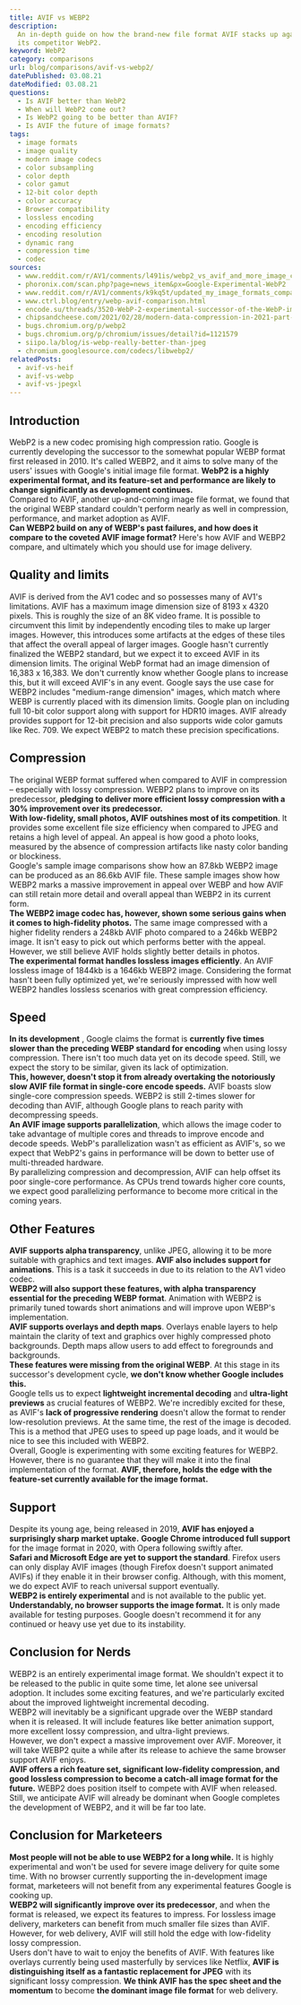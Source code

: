 ```yaml
---
title: AVIF vs WEBP2
description:
  An in-depth guide on how the brand-new file format AVIF stacks up against
  its competitor WebP2.
keyword: WebP2
category: comparisons
url: blog/comparisons/avif-vs-webp2/
datePublished: 03.08.21
dateModified: 03.08.21
questions:
  - Is AVIF better than WebP2
  - When will WebP2 come out?
  - Is WebP2 going to be better than AVIF?
  - Is AVIF the future of image formats?
tags:
  - image formats
  - image quality
  - modern image codecs
  - color subsampling
  - color depth
  - color gamut
  - 12-bit color depth
  - color accuracy
  - Browser compatibility
  - lossless encoding
  - encoding efficiency
  - encoding resolution
  - dynamic rang
  - compression time
  - codec
sources:
  - www.reddit.com/r/AV1/comments/l491is/webp2_vs_avif_and_more_image_comparison/
  - phoronix.com/scan.php?page=news_item&px=Google-Experimental-WebP2
  - www.reddit.com/r/AV1/comments/k9kq5t/updated_my_image_formats_comparison_including/
  - www.ctrl.blog/entry/webp-avif-comparison.html
  - encode.su/threads/3520-WebP-2-experimental-successor-of-the-WebP-image-format
  - chipsandcheese.com/2021/02/28/modern-data-compression-in-2021-part-2-the-battle-to-dethrone-jpeg-with-jpeg-xl-avif-and-webp/
  - bugs.chromium.org/p/webp2
  - bugs.chromium.org/p/chromium/issues/detail?id=1121579
  - siipo.la/blog/is-webp-really-better-than-jpeg
  - chromium.googlesource.com/codecs/libwebp2/
relatedPosts:
  - avif-vs-heif
  - avif-vs-webp
  - avif-vs-jpegxl
---
```


## Introduction

WebP2 is a new codec promising high compression ratio. Google is currently developing the successor to the somewhat popular WEBP format first released in 2010\. It's called WEBP2, and it aims to solve many of the users' issues with Google's initial image file format. **WebP2 is a highly experimental format, and its feature-set and performance are likely to change significantly as development continues.**  
Compared to AVIF, another up-and-coming image file format, we found that the original WEBP standard couldn't perform nearly as well in compression, performance, and market adoption as AVIF.  
**Can WEBP2 build on any of WEBP's past failures, and how does it compare to the coveted AVIF image format?** Here's how AVIF and WEBP2 compare, and ultimately which you should use for image delivery.

## Quality and limits

AVIF is derived from the AV1 codec and so possesses many of AV1's limitations. AVIF has a maximum image dimension size of 8193 x 4320 pixels. This is roughly the size of an 8K video frame. It is possible to circumvent this limit by independently encoding tiles to make up larger images. However, this introduces some artifacts at the edges of these tiles that affect the overall appeal of larger images. Google hasn't currently finalized the WEBP2 standard, but we expect it to exceed AVIF in its dimension limits. The original WebP format had an image dimension of 16,383 x 16,383\. We don't currently know whether Google plans to increase this, but it will exceed AVIF's in any event. Google says the use case for WEBP2 includes "medium-range dimension" images, which match where WEBP is currently placed with its dimension limits. Google plan on including full 10-bit color support along with support for HDR10 images. AVIF already provides support for 12-bit precision and also supports wide color gamuts like Rec. 709\. We expect WEBP2 to match these precision specifications.

## Compression

The original WEBP format suffered when compared to AVIF in compression – especially with lossy compression. WEBP2 plans to improve on its predecessor, **pledging to deliver more efficient lossy compression with a 30% improvement over its predecessor.**  
**With low-fidelity, small photos, AVIF outshines most of its competition**. It provides some excellent file size efficiency when compared to JPEG and retains a high level of appeal. An appeal is how good a photo looks, measured by the absence of compression artifacts like nasty color banding or blockiness.  
Google's sample image comparisons show how an 87.8kb WEBP2 image can be produced as an 86.6kb AVIF file. These sample images show how WEBP2 marks a massive improvement in appeal over WEBP and how AVIF can still retain more detail and overall appeal than WEBP2 in its current form.  
**The WEBP2 image codec has, however, shown some serious gains when it comes to high-fidelity photos.** The same image compressed with a higher fidelity renders a 248kb AVIF photo compared to a 246kb WEBP2 image. It isn't easy to pick out which performs better with the appeal. However, we still believe AVIF holds slightly better details in photos.  
**The experimental format handles lossless images efficiently**. An AVIF lossless image of 1844kb is a 1646kb WEBP2 image. Considering the format hasn't been fully optimized yet, we're seriously impressed with how well WEBP2 handles lossless scenarios with great compression efficiency.

## Speed

**In its development** , Google claims the format is **currently five times slower than the preceding WEBP standard for encoding** when using lossy compression. There isn't too much data yet on its decode speed. Still, we expect the story to be similar, given its lack of optimization.  
**This, however, doesn't stop it from already overtaking the notoriously slow AVIF file format in single-core encode speeds.** AVIF boasts slow single-core compression speeds. WEBP2 is still 2-times slower for decoding than AVIF, although Google plans to reach parity with decompressing speeds.  
**An AVIF image supports parallelization**, which allows the image coder to take advantage of multiple cores and threads to improve encode and decode speeds. WebP's parallelization wasn't as efficient as AVIF's, so we expect that WebP2's gains in performance will be down to better use of multi-threaded hardware.  
By parallelizing compression and decompression, AVIF can help offset its poor single-core performance. As CPUs trend towards higher core counts, we expect good parallelizing performance to become more critical in the coming years.

## Other Features

**AVIF supports alpha transparency**, unlike JPEG, allowing it to be more suitable with graphics and text images. **AVIF also includes support for animations**. This is a task it succeeds in due to its relation to the AV1 video codec.  
**WEBP2 will also support these features, with alpha transparency essential for the preceding WEBP format**. Animation with WEBP2 is primarily tuned towards short animations and will improve upon WEBP's implementation.  
**AVIF supports overlays and depth maps**. Overlays enable layers to help maintain the clarity of text and graphics over highly compressed photo backgrounds. Depth maps allow users to add effect to foregrounds and backgrounds.  
**These features were missing from the original WEBP**. At this stage in its successor's development cycle, **we don't know whether Google includes this.**  
Google tells us to expect **lightweight incremental decoding** and **ultra-light previews** as crucial features of WEBP2\. We're incredibly excited for these, as AVIF's **lack of progressive rendering** doesn't allow the format to render low-resolution previews. At the same time, the rest of the image is decoded. This is a method that JPEG uses to speed up page loads, and it would be nice to see this included with WEBP2.  
Overall, Google is experimenting with some exciting features for WEBP2. However, there is no guarantee that they will make it into the final implementation of the format. **AVIF, therefore, holds the edge with the feature-set currently available for the image format.**

## Support

Despite its young age, being released in 2019, **AVIF has enjoyed a surprisingly sharp market uptake.** **Google Chrome introduced full support** for the image format in 2020, with Opera following swiftly after.  
**Safari and Microsoft Edge are yet to support the standard**. Firefox users can only display AVIF images (though Firefox doesn't support animated AVIFs) if they enable it in their browser config. Although, with this moment, we do expect AVIF to reach universal support eventually.  
**WEBP2 is entirely experimental** and is not available to the public yet. **Understandably, no browser supports the image format.** It is only made available for testing purposes. Google doesn't recommend it for any continued or heavy use yet due to its instability.

## Conclusion for Nerds

WEBP2 is an entirely experimental image format. We shouldn't expect it to be released to the public in quite some time, let alone see universal adoption. It includes some exciting features, and we're particularly excited about the improved lightweight incremental decoding.  
WEBP2 will inevitably be a significant upgrade over the WEBP standard when it is released. It will include features like better animation support, more excellent lossy compression, and ultra-light previews.  
However, we don't expect a massive improvement over AVIF. Moreover, it will take WEBP2 quite a while after its release to achieve the same browser support AVIF enjoys.  
**AVIF offers a rich feature set, significant low-fidelity compression, and good lossless compression to become a catch-all image format for the future.** WEBP2 does position itself to compete with AVIF when released. Still, we anticipate AVIF will already be dominant when Google completes the development of WEBP2, and it will be far too late.

## Conclusion for Marketeers

**Most people will not be able to use WEBP2 for a long while.** It is highly experimental and won't be used for severe image delivery for quite some time. With no browser currently supporting the in-development image format, marketeers will not benefit from any experimental features Google is cooking up.  
**WEBP2 will significantly improve over its predecessor**, and when the format is released, we expect its features to impress. For lossless image delivery, marketers can benefit from much smaller file sizes than AVIF. However, for web delivery, AVIF will still hold the edge with low-fidelity lossy compression.  
Users don't have to wait to enjoy the benefits of AVIF. With features like overlays currently being used masterfully by services like Netflix, **AVIF is distinguishing itself as a fantastic replacement for JPEG** with its significant lossy compression. **We think AVIF has the spec sheet and the momentum** to become **the dominant image file format** for web delivery.
